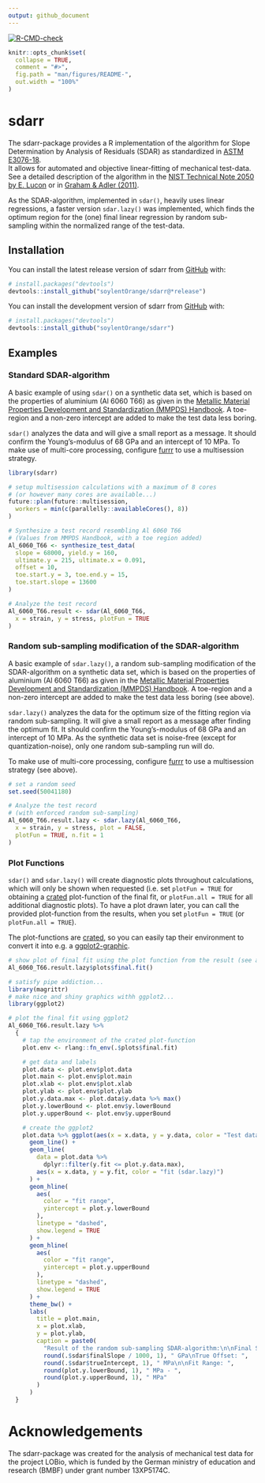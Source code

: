 ```yaml
---
output: github_document
---
```


<!-- badges: start -->
[![R-CMD-check](https://github.com/soylentOrange/sdarr/actions/workflows/R-CMD-check.yaml/badge.svg)](https://github.com/soylentOrange/sdarr/actions/workflows/R-CMD-check.yaml)
<!-- badges: end -->

<!-- README.md is generated from README.Rmd. Please edit that file -->

```r
knitr::opts_chunk$set(
  collapse = TRUE,
  comment = "#>",
  fig.path = "man/figures/README-",
  out.width = "100%"
)
```

# sdarr

The sdarr-package provides a R implementation of the algorithm for Slope Determination by Analysis of Residuals (SDAR) as standardized in [ASTM E3076-18](https://doi.org/10.1520/E3076-18).  
It allows for automated and objective linear-fitting of mechanical test-data. See a detailed description of the algorithm in the [NIST Technical Note 2050 by E. Lucon](https://doi.org/10.6028/NIST.TN.2050) or in [Graham & Adler (2011)](https://doi.org/10.1520/JTE103038).  
  
As the SDAR-algorithm, implemented in `sdar()`, heavily uses linear regressions, a faster version `sdar.lazy()` was implemented, which finds the optimum region for the (one) final linear regression by random sub-sampling within the normalized range of the test-data.
  
## Installation

You can install the latest release version of sdarr from [GitHub](https://github.com/) with:

``` r
# install.packages("devtools")
devtools::install_github("soylentOrange/sdarr@*release")
```

You can install the development version of sdarr from [GitHub](https://github.com/) with:

``` r
# install.packages("devtools")
devtools::install_github("soylentOrange/sdarr")
```

## Examples

### Standard SDAR-algorithm

A basic example of using `sdar()` on a synthetic data set, which is based on the properties of aluminium (Al 6060 T66) as given in the 
[Metallic Material Properties Development and Standardization (MMPDS) Handbook](https://ntrl.ntis.gov/NTRL/dashboard/searchResults/titleDetail/PB2003106632.xhtml).
A toe-region and a non-zero intercept are added to make the test data less boring.  
  
`sdar()` analyzes the data and will give a small report as a message.
It should confirm the Young's-modulus of 68 GPa and an intercept of 10 MPa.
To make use of multi-core processing, configure [furrr](https://furrr.futureverse.org/) to use a multisession strategy.

```r
library(sdarr)

# setup multisession calculations with a maximum of 8 cores
# (or however many cores are available...)
future::plan(future::multisession,
  workers = min(c(parallelly::availableCores(), 8))
)

# Synthesize a test record resembling Al 6060 T66
# (Values from MMPDS Handbook, with a toe region added)
Al_6060_T66 <- synthesize_test_data(
  slope = 68000, yield.y = 160,
  ultimate.y = 215, ultimate.x = 0.091,
  offset = 10,
  toe.start.y = 3, toe.end.y = 15,
  toe.start.slope = 13600
)

# Analyze the test record
Al_6060_T66.result <- sdar(Al_6060_T66,
  x = strain, y = stress, plotFun = TRUE
)
```

### Random sub-sampling modification of the SDAR-algorithm

A basic example of `sdar.lazy()`, a random sub-sampling modification of the SDAR-algorithm on a synthetic data set, which is based on the properties of aluminium (Al 6060 T66) as given in the 
[Metallic Material Properties Development and Standardization (MMPDS) Handbook](https://ntrl.ntis.gov/NTRL/dashboard/searchResults/titleDetail/PB2003106632.xhtml).
A toe-region and a non-zero intercept are added to make the test data less boring (see above).  
  
`sdar.lazy()` analyzes the data for the optimum size of the fitting region via random sub-sampling. It will give a small report as a message after finding the optimum fit.
It should confirm the Young's-modulus of 68 GPa and an intercept of 10 MPa.
As the synthetic data set is noise-free (except for quantization-noise), only one random sub-sampling run will do.

To make use of multi-core processing, configure [furrr](https://furrr.futureverse.org/) to use a multisession strategy (see above).

```r
# set a random seed
set.seed(50041180)

# Analyze the test record
# (with enforced random sub-sampling)
Al_6060_T66.result.lazy <- sdar.lazy(Al_6060_T66,
  x = strain, y = stress, plot = FALSE,
  plotFun = TRUE, n.fit = 1
)
```

### Plot Functions

`sdar()` and `sdar.lazy()` will create diagnostic plots throughout calculations, which will only be shown when requested (i.e. set `plotFun = TRUE` for obtaining a [crated](https://github.com/r-lib/carrier) plot-function of the final fit, or `plotFun.all = TRUE` for all additional diagnostic plots). To have a plot drawn later, you can call the provided plot-function from the results, when you set `plotFun = TRUE` (or `plotFun.all = TRUE`).  

The plot-functions are [crated](https://github.com/r-lib/carrier), so you can easily tap their environment to convert it into e.g. a [ggplot2-graphic](https://ggplot2.tidyverse.org/).

```r
# show plot of final fit using the plot function from the result (see above)
Al_6060_T66.result.lazy$plots$final.fit()
```

```r
# satisfy pipe addiction...
library(magrittr)
# make nice and shiny graphics withh ggplot2...
library(ggplot2)

# plot the final fit using ggplot2
Al_6060_T66.result.lazy %>%
  {
    # tap the environment of the crated plot-function
    plot.env <- rlang::fn_env(.$plots$final.fit)

    # get data and labels
    plot.data <- plot.env$plot.data
    plot.main <- plot.env$plot.main
    plot.xlab <- plot.env$plot.xlab
    plot.ylab <- plot.env$plot.ylab
    plot.y.data.max <- plot.data$y.data %>% max()
    plot.y.lowerBound <- plot.env$y.lowerBound
    plot.y.upperBound <- plot.env$y.upperBound

    # create the ggplot2
    plot.data %>% ggplot(aes(x = x.data, y = y.data, color = "Test data\n(Al 6060 T66)")) +
      geom_line() +
      geom_line(
        data = plot.data %>%
          dplyr::filter(y.fit <= plot.y.data.max),
        aes(x = x.data, y = y.fit, color = "fit (sdar.lazy)")
      ) +
      geom_hline(
        aes(
          color = "fit range",
          yintercept = plot.y.lowerBound
        ),
        linetype = "dashed",
        show.legend = TRUE
      ) +
      geom_hline(
        aes(
          color = "fit range",
          yintercept = plot.y.upperBound
        ),
        linetype = "dashed",
        show.legend = TRUE
      ) +
      theme_bw() +
      labs(
        title = plot.main,
        x = plot.xlab,
        y = plot.ylab,
        caption = paste0(
          "Result of the random sub-sampling SDAR-algorithm:\n\nFinal Slope: ",
          round(.$sdar$finalSlope / 1000, 1), " GPa\nTrue Offset: ",
          round(.$sdar$trueIntercept, 1), " MPa\n\nFit Range: ",
          round(plot.y.lowerBound, 1), " MPa - ",
          round(plot.y.upperBound, 1), " MPa"
        )
      )
  }
```

# Acknowledgements

The sdarr-package was created for the analysis of mechanical test data for the project LOBio, which is funded by the German ministry of education and research (BMBF) under grant number 13XP5174C.
